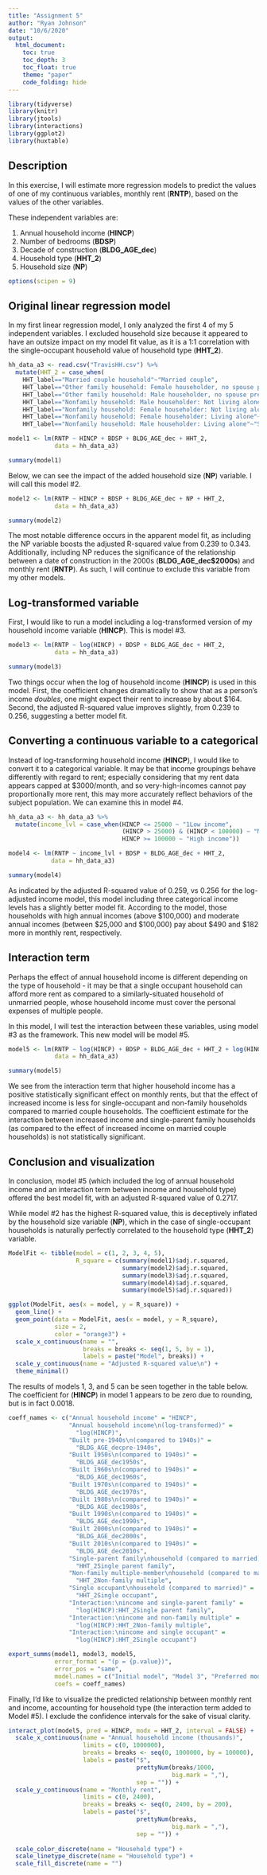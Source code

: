 ```yaml
---
title: "Assignment 5"
author: "Ryan Johnson"
date: "10/6/2020"
output:
  html_document:
    toc: true
    toc_depth: 3
    toc_float: true
    theme: "paper"
    code_folding: hide
---
```


```r
library(tidyverse)
library(knitr)
library(jtools)
library(interactions)
library(ggplot2)
library(huxtable)
```


## Description

In this exercise, I will estimate more regression models to predict the values of one of my continuous variables, monthly rent (__RNTP__), based on the values of the other variables. 

These independent variables are: 

1. Annual household income (__HINCP__)
2. Number of bedrooms (__BDSP__)
3. Decade of construction (__BLDG_AGE_dec__)
4. Household type (__HHT_2__)
5. Household size (__NP__)


```r
options(scipen = 9)
```

## Original linear regression model

In my first linear regression model, I only analyzed the first 4 of my 5 independent variables. I excluded household size because it appeared to have an outsize impact on my model fit value, as it is a 1:1 correlation with the single-occupant household value of household type (__HHT_2__). 

``` r
hh_data_a3 <- read.csv("TravisHH.csv") %>% 
  mutate(HHT_2 = case_when(
    HHT_label=="Married couple household"~"Married couple",
    HHT_label=="Other family household: Female householder, no spouse present"~"Single parent family",
    HHT_label=="Other family household: Male householder, no spouse present"~"Single parent family",
    HHT_label=="Nonfamily household: Male householder: Not living alone"~"Non-family multiple",
    HHT_label=="Nonfamily household: Female householder: Not living alone"~"Non-family multiple",
    HHT_label=="Nonfamily household: Female householder: Living alone"~"Single occupant",
    HHT_label=="Nonfamily household: Male householder: Living alone"~"Single occupant"))

model1 <- lm(RNTP ~ HINCP + BDSP + BLDG_AGE_dec + HHT_2, 
             data = hh_data_a3)

summary(model1)

```

Below, we can see the impact of the added household size (__NP__) variable. I will call this model #2.

```r
model2 <- lm(RNTP ~ HINCP + BDSP + BLDG_AGE_dec + NP + HHT_2, 
             data = hh_data_a3)

summary(model2)
```

The most notable difference occurs in the apparent model fit, as including the NP variable boosts the adjusted R-squared value from 0.239 to 0.343. Additionally, including NP reduces the significance of the relationship between a date of construction in the 2000s (__BLDG_AGE_dec$2000s__) and monthly rent (__RNTP__). As such, I will continue to exclude this variable from my other models. 

## Log-transformed variable

First, I would like to run a model including a log-transformed version of my household income variable (__HINCP__). This is model #3.

```r
model3 <- lm(RNTP ~ log(HINCP) + BDSP + BLDG_AGE_dec + HHT_2, 
             data = hh_data_a3)

summary(model3)
```

Two things occur when the log of household income (__HINCP__) is used in this model. First, the coefficient changes dramatically to show that as a person's income _doubles_, one might expect their rent to increase by about $164. Second, the adjusted R-squared value improves slightly, from 0.239 to 0.256, suggesting a better model fit. 

## Converting a continuous variable to a categorical

Instead of log-transforming household income (__HINCP__), I would like to convert it to a categorical variable. It may be that income groupings behave differently with regard to rent; especially considering that my rent data appears capped at $3000/month, and so very-high-incomes cannot pay proportionally more rent, this may more accurately reflect behaviors of the subject population. We can examine this in model #4.

```r
hh_data_a3 <- hh_data_a3 %>%
  mutate(income_lvl = case_when(HINCP <= 25000 ~ "1Low income",
                                (HINCP > 25000) & (HINCP < 100000) ~ "Moderate income",
                                HINCP >= 100000 ~ "High income"))

model4 <- lm(RNTP ~ income_lvl + BDSP + BLDG_AGE_dec + HHT_2, 
            data = hh_data_a3)

summary(model4)
```

As indicated by the adjusted R-squared value of 0.259, vs 0.256 for the log-adjusted income model, this model including three categorical income levels has a slightly better model fit. According to the model, those households with high annual incomes (above $100,000) and moderate annual incomes (between $25,000 and $100,000) pay about $490 and $182 more in monthly rent, respectively. 

## Interaction term 

Perhaps the effect of annual household income is different depending on the type of household - it may be that a single occupant household can afford more rent as compared to a similarly-situated household of unmarried people, whose household income must cover the personal expenses of multiple people. 

In this model, I will test the interaction between these variables, using model #3 as the framework. This new model will be model #5.

```r
model5 <- lm(RNTP ~ log(HINCP) + BDSP + BLDG_AGE_dec + HHT_2 + log(HINCP):HHT_2, 
             data = hh_data_a3)

summary(model5)
```

We see from the interaction term that higher household income has a positive statistically significant effect on monthly rents, but that the effect of increased income is less for single-occupant and non-family households compared to married couple households. The coefficient estimate for the interaction between increased income and single-parent family households (as compared to the effect of increased income on married couple households) is not statistically significant. 

## Conclusion and visualization 

In conclusion, model #5 (which included the log of annual household income and an interaction term between income and household type) offered the best model fit, with an adjusted R-squared value of 0.2717. 

While model #2 has the highest R-squared value, this is deceptively inflated by the household size variable (__NP__), which in the case of single-occupant households is naturally perfectly correlated to the household type (__HHT_2__) variable.

```r
ModelFit <- tibble(model = c(1, 2, 3, 4, 5),
                   R_square = c(summary(model1)$adj.r.squared,
                                summary(model2)$adj.r.squared,
                                summary(model3)$adj.r.squared,
                                summary(model4)$adj.r.squared,
                                summary(model5)$adj.r.squared))

ggplot(ModelFit, aes(x = model, y = R_square)) +
  geom_line() +
  geom_point(data = ModelFit, aes(x = model, y = R_square),
             size = 2,
             color = "orange3") +
  scale_x_continuous(name = "",
                     breaks = breaks <- seq(1, 5, by = 1),
                     labels = paste("Model", breaks)) +
  scale_y_continuous(name = "Adjusted R-squared value\n") +
  theme_minimal()
```

The results of models 1, 3, and 5 can be seen together in the table below. The coefficient for (__HINCP__) in model 1 appears to be zero due to rounding, but is in fact 0.0018.

```r
coeff_names <- c("Annual household income" = "HINCP",
                 "Annual household income\n(log-transformed)" = 
                   "log(HINCP)",
                 "Built pre-1940s\n(compared to 1940s)" = 
                   "BLDG_AGE_decpre-1940s",
                 "Built 1950s\n(compared to 1940s)" = 
                   "BLDG_AGE_dec1950s",
                 "Built 1960s\n(compared to 1940s)" = 
                   "BLDG_AGE_dec1960s",
                 "Built 1970s\n(compared to 1940s)" = 
                   "BLDG_AGE_dec1970s",
                 "Built 1980s\n(compared to 1940s)" = 
                   "BLDG_AGE_dec1980s",
                 "Built 1990s\n(compared to 1940s)" = 
                   "BLDG_AGE_dec1990s",
                 "Built 2000s\n(compared to 1940s)" = 
                   "BLDG_AGE_dec2000s",
                 "Built 2010s\n(compared to 1940s)" = 
                   "BLDG_AGE_dec2010s",
                 "Single-parent family\nhousehold (compared to married)" = 
                   "HHT_2Single parent family",
                 "Non-family multiple-member\nhousehold (compared to married)" = 
                   "HHT_2Non-family multiple",
                 "Single occupant\nhousehold (compared to married)" = 
                   "HHT_2Single occupant",
                 "Interaction:\nincome and single-parent family" = 
                   "log(HINCP):HHT_2Single parent family",
                 "Interaction:\nincome and non-family multiple" = 
                   "log(HINCP):HHT_2Non-family multiple",
                 "Interaction:\nincome and single occupant" = 
                   "log(HINCP):HHT_2Single occupant")

export_summs(model1, model3, model5,
             error_format = "(p = {p.value})",
             error_pos = "same",
             model.names = c("Initial model", "Model 3", "Preferred model"),
             coefs = coeff_names)
```

Finally, I'd like to visualize the predicted relationship between monthly rent and income, accounting for household type (the interaction term added to Model #5). I exclude the confidence intervals for the sake of visual clarity. 

```r
interact_plot(model5, pred = HINCP, modx = HHT_2, interval = FALSE) +
  scale_x_continuous(name = "Annual household income (thousands)",
                     limits = c(0, 1000000),
                     breaks = breaks <- seq(0, 1000000, by = 100000),
                     labels = paste("$", 
                                    prettyNum(breaks/1000, 
                                              big.mark = ","),
                                    sep = "")) +
  scale_y_continuous(name = "Monthly rent",
                     limits = c(0, 2400),
                     breaks = breaks <- seq(0, 2400, by = 200),
                     labels = paste("$",
                                    prettyNum(breaks, 
                                              big.mark = ","),
                                    sep = "")) +
  
  scale_color_discrete(name = "Household type") +
  scale_linetype_discrete(name = "Household type") +
  scale_fill_discrete(name = "")
```


















